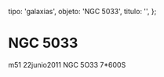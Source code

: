 
  tipo: 'galaxias',
  objeto: 'NGC 5033',
  titulo: '',
};

# NGC 5033

<Imagen
  src="registro/ngc-5033_20110622_1_ngc-5033-7-600s-10g-8-abril-2011pa2.jpg"
  fecha="20110622"
/>

m51 22junio2011 NGC 5O33 7*600S